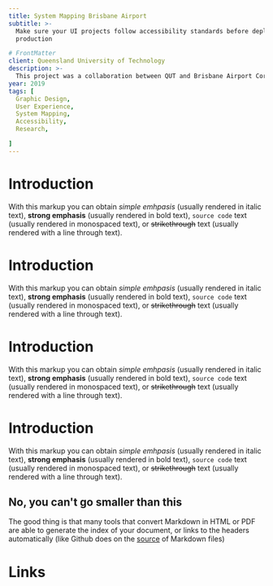 ```yaml
---
title: System Mapping Brisbane Airport
subtitle: >-
  Make sure your UI projects follow accessibility standards before deploying to
  production

# FrontMatter
client: Queensland University of Technology
description: >-
  This project was a collaboration between QUT and Brisbane Airport Corporation (BAC) to develop a system map of the Brisbane Airport. The map was designed to be used by people with a range of disabilities, including people with vision impairment, cognitive impairment, and people who are deaf or hard of hearing. The map was designed to be used by people with a range of disabilities, including people with vision impairment, cognitive impairment, and people who are deaf or hard of hearing.
year: 2019
tags: [
  Graphic Design,
  User Experience,
  System Mapping,
  Accessibility,
  Research,

]
---
```


# Introduction

With this markup you can obtain _simple emhpasis_ (usually rendered in italic text), **strong emphasis** (usually rendered in bold text), `source code` text (usually rendered in monospaced text), or ~~strikethrough~~ text (usually rendered with a line through text).

# Introduction

With this markup you can obtain _simple emhpasis_ (usually rendered in italic text), **strong emphasis** (usually rendered in bold text), `source code` text (usually rendered in monospaced text), or ~~strikethrough~~ text (usually rendered with a line through text).

# Introduction

With this markup you can obtain _simple emhpasis_ (usually rendered in italic text), **strong emphasis** (usually rendered in bold text), `source code` text (usually rendered in monospaced text), or ~~strikethrough~~ text (usually rendered with a line through text).

# Introduction

With this markup you can obtain _simple emhpasis_ (usually rendered in italic text), **strong emphasis** (usually rendered in bold text), `source code` text (usually rendered in monospaced text), or ~~strikethrough~~ text (usually rendered with a line through text).

## No, you can't go smaller than this

The good thing is that many tools that convert Markdown in HTML or PDF are able to generate the index of your document, or links to the headers automatically (like Github does on the [source](http://git.io/vfz98) of Markdown files)


# Links
<ExternalLink
  href="https://www.dropbox.com/s/qc31gbp5kmqrtqx/Final%20Research%20Report%20Designed%20Document-C.pdf?dl=0"
  emoji="📁"
  description="Read the research report"
/>

